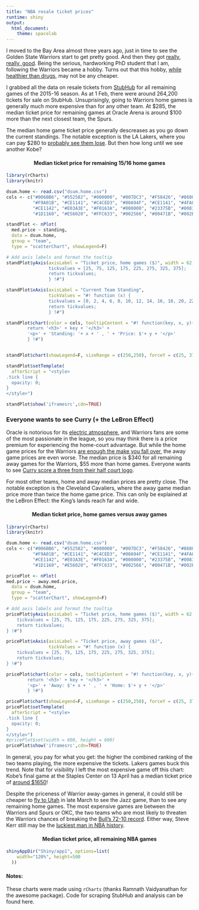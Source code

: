 ```yaml
---
title: "NBA resale ticket prices"
runtime: shiny
output: 
  html_document: 
    theme: spacelab
---
```



I moved to the Bay Area almost three years ago, just in time to see the Golden State Warriors start to get pretty good. And then they got [really, really, good](https://www.youtube.com/watch?v=UdvA9w3Tmoc). Being the serious, hardworking PhD student that I am, following the Warriors became a hobby. Turns out that this hobby, [while healthier than drugs](http://www.cnn.com/2012/04/13/health/side-effects-sports-fan/), may not be any cheaper.

I grabbed all the data on resale tickets from [StubHub](https://www.stubhub.com/) for all remaining games of the 2015-16 season. As at 1 Feb, there were around 264,200 tickets for sale on StubHub. Unsuprisingly, going to Warriors home games is generally much more expensive than for any other team. At $285, the median ticket price for remaining games at Oracle Arena is around $100 more than the next closest team, the Spurs. 

The median home game ticket price generally descreases as you go down the current standings. The notable exception is the LA Lakers, where you can pay $280 to [probably see them lose](http://bleacherreport.com/articles/2613737-la-lakers-have-somehow-surpassed-philadelphia-76ers-as-nbas-worst). But then how long until we see another Kobe?


<center> <h4>Median ticket price for remaining 15/16 home games</h4> </center>

```r
library(rCharts)
library(knitr)

dsum.home <- read.csv("dsum.home.csv")
cols <- c("#006BB6", "#552582", "#000000", "#007DC3", "#F58426", "#860038", "#006BB6", 
          "#F9A01B", "#CE1141", "#C4CED3", "#00A94F", "#CE1141", "#4FA8FF", "#724C9F", 
          "#CE1142", "#E03A3E", "#F0163A", "#000000", "#23375B", "#008348", "#20385B", 
          "#1D1160", "#E56020", "#FFC633", "#002566", "#00471B", "#002B5C", "#B4975A", "#006BB6", "#001F70" )

standPlot <- nPlot(
  med.price ~ standing, 
  data = dsum.home, 
  group = "team",
  type = "scatterChart", showLegend=F)

# Add axis labels and format the tooltip
standPlot$yAxis(axisLabel = "Ticket price, home games ($)", width = 62, tickValues = "#! function (x) {    
                tickvalues = [25, 75, 125, 175, 225, 275, 325, 375];
                return tickvalues;
                } !#")

standPlot$xAxis(axisLabel = "Current Team Standing", 
                tickValues = "#! function (x) {    
                tickvalues = [0, 2, 4, 6, 8, 10, 12, 14, 16, 18, 20, 22, 24, 26, 28, 30];
                return tickvalues;
                } !#")

standPlot$chart(color = cols, tooltipContent = "#! function(key, x, y){
        return '<h3>' + key + '</h3>' + 
        '<p>' + 'Standing: '+ x + ' , ' + 'Price: $'+ y + '</p>'
        } !#")


standPlot$chart(showLegend=F, sizeRange = c(250,250), forceY = c(25, 375), forceX = c(0, 30))

standPlot$setTemplate(
  afterScript = "<style>
.tick line {
  opacity: 0;
}
</style>")

standPlot$show('iframesrc',cdn=TRUE)
```


### Everyone wants to see Curry (+ the LeBron Effect)

Oracle is notorious for its [electric atmosphere](http://abc7news.com/sports/expert-decibel-level-at-oracle-is-similar-to-jet-engine/773850/), and Warriors fans are some of the most passionate in the league, so you may think there is a price premium for experiencing the home-court advantage. But while the home game prices for the Warriors [are enough the make you fall over](https://www.youtube.com/watch?v=LB4rplyj3TU), the away game prices are even worse. The median price is $340 for all remaining away games for the Warriors, $55 more than home games. Everyone wants to see [Curry score a three from their half court logo](https://www.youtube.com/watch?v=F8uoujg1XgE). 

For most other teams, home and away median prices are pretty close. The notable exception is the Cleveland Cavaliers, where the away game median price more than twice the home game price. This can only be explained at the LeBron Effect: the King's lands reach far and wide. 

<center> <h4>Median ticket price, home games versus away games</h4> </center>
```r
library(rCharts)
library(knitr)

dsum.home <- read.csv("dsum.home.csv")
cols <- c("#006BB6", "#552582", "#000000", "#007DC3", "#F58426", "#860038", "#006BB6", 
          "#F9A01B", "#CE1141", "#C4CED3", "#00A94F", "#CE1141", "#4FA8FF", "#724C9F", 
          "#CE1142", "#E03A3E", "#F0163A", "#000000", "#23375B", "#008348", "#20385B", 
          "#1D1160", "#E56020", "#FFC633", "#002566", "#00471B", "#002B5C", "#B4975A", "#006BB6", "#001F70" )

pricePlot <- nPlot(
med.price ~ away.med.price, 
  data = dsum.home, 
  group = "team",
  type = "scatterChart", showLegend=F)

# Add axis labels and format the tooltip
pricePlot$yAxis(axisLabel = "Ticket price, home games ($)", width = 62, tickValues = "#! function (x) {    
    tickvalues = [25, 75, 125, 175, 225, 275, 325, 375];
    return tickvalues;
} !#")

pricePlot$xAxis(axisLabel = "Ticket price, away games ($)", 
                tickValues = "#! function (x) {    
    tickvalues = [25, 75, 125, 175, 225, 275, 325, 375];
    return tickvalues;
} !#")

pricePlot$chart(color = cols, tooltipContent = "#! function(key, x, y){
        return '<h3>' + key + '</h3>' + 
        '<p>' + 'Away: $'+ x + ' , ' + 'Home: $'+ y + '</p>'
        } !#")

pricePlot$chart(showLegend=F, sizeRange = c(250,250), forceY = c(25, 375), forceX = c(25, 375))
pricePlot$setTemplate(
  afterScript = "<style>
.tick line {
  opacity: 0;
}
</style>")
#pricePlot$set(width = 600, height = 600)
pricePlot$show('iframesrc',cdn=TRUE)
```


In general, you pay for what you get: the higher the combined ranking of the two teams playing, the more expensive the tickets. Lakers games buck this trend. Note that for visibility I left the most expensive game off this chart: Kobe's final game at the Staples Center on 13 April has a median ticket price of [around $1650](https://www.stubhub.com/los-angeles-lakers-tickets-los-angeles-lakers-los-angeles-staples-center-4-13-2016/event/9370774/)!

Despite the priceness of Warrior away-games in general,  it could still be cheaper to [fly to Utah](https://www.kayak.com/flights/SFO-SLC/2016-03-30/2016-03-31) in late March to see the Jazz game, than to see any remaining home games. The most expensive games are between the Warriors and Spurs or OKC, the two teams who are most likely to threaten the Warriors chances of breaking the [Bull's 72-10 record](http://www.nba.com/history/season/19951996.html). Either way, Steve Kerr still may be the [luckiest man in NBA history](http://www.huffingtonpost.com/2015/06/17/steve-kerr-warriors-coach_n_7603384.html). 


<center> <h4>Median ticket price, all remaining NBA games</h4> </center>
```r
shinyAppDir("Shiny/app1", options=list(
    width="120%", height=500
  ))
```

#### Notes:
These charts were made using `rCharts` (thanks Ramnath Vaidyanathan for the awesome package). Code for scraping StubHub and analysis can be found here. 

